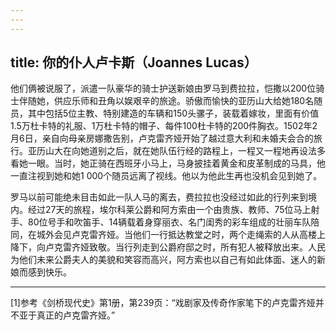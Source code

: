 ```yaml
---
---
---
```

title: 你的仆人卢卡斯（Joannes Lucas）
---



他们俩被说服了，派遣一队豪华的骑士护送新娘由罗马到费拉拉，恺撒以200位骑士伴随她，供应乐师和丑角以娱艰辛的旅途。骄傲而愉快的亚历山大给她180名随员，其中包括5位主教、特别建造的车辆和150头骡子，装载着嫁妆，里面有价值1.5万杜卡特的礼服、1万杜卡特的帽子、每件100杜卡特的200件胸衣。1502年2月6日，亲自向母亲房娜撒告别，卢克雷齐娅开始了越过意大利和未婚夫会合的旅行。亚历山大在向她道别之后，就在她队伍行经的路程上，一程又一程地再设法多看她一眼。当时，她正骑在西班牙小马上，马身披挂着黄金和皮革制成的马具，他一直注视到她和她1 000个随员远离了视线。他以为他此生再也没机会见到她了。

罗马以前可能绝未目击如此一队人马的离去，费拉拉也没经过如此的行列来到境内。经过27天的旅程，埃尔科莱公爵和阿方索由一个由贵族、教师、75位马上射手、80位号手和吹笛手、14辆载着身穿丽衣、名门闺秀的彩车组成的壮丽车队陪同，在城外会见卢克雷齐娅。当他们一行抵达教堂之时，两个走绳索的人从高楼上降下，向卢克雷齐娅致敬。当行列走到公爵府邸之时，所有犯人被释放出来。人民为他们未来公爵夫人的美貌和笑容而高兴，阿方索也以自己有如此体面、迷人的新娘而感到快乐。



* * *



[1]参考《剑桥现代史》第1册，第239页：“戏剧家及传奇作家笔下的卢克雷齐娅并不亚于真正的卢克雷齐娅。”